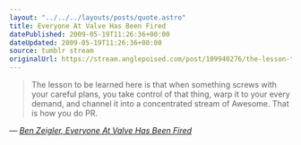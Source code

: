 ```yaml
---
layout: "../../../layouts/posts/quote.astro"
title: Everyone At Valve Has Been Fired
datePublished: 2009-05-19T11:26:36+00:00
dateUpdated: 2009-05-19T11:26:36+00:00
source: tumblr stream
originalUrl: https://stream.anglepoised.com/post/109940276/the-lesson-to-be-learned-here-is-that-when
---
```


> The lesson to be learned here is that when something screws with your careful plans, you take control of that thing, warp it to your every demand, and channel it into a concentrated stream of Awesome. That is how you do PR.

— <cite>[Ben Zeigler, _Everyone At Valve Has Been Fired_](https://doublebuffered.wordpress.com/2009/05/19/)</cite>
